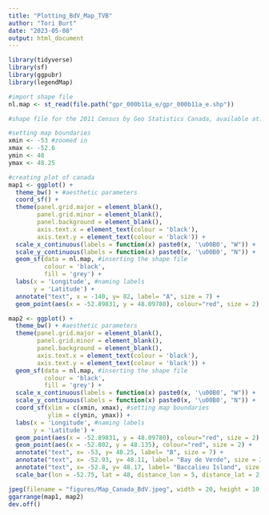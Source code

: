 ```yaml
---
title: "Plotting_BdV_Map_TVB"
author: "Tori Burt"
date: "2023-05-08"
output: html_document
---
```


```r

library(tidyverse)
library(sf)
library(ggpubr)
library(legendMap)

```

```r

#import shape file
nl.map <- st_read(file.path("gpr_000b11a_e/gpr_000b11a_e.shp")) 

#shape file for the 2011 Census by Geo Statistics Canada, available at: https://www12.statcan.gc.ca/census-recensement/2011/geo/bound-limit/bound-limit-2011-eng.cfm

#setting map boundaries
xmin <- -53 #zoomed in
xmax <- -52.6
ymin <- 48
ymax <- 48.25

```

```r

#creating plot of canada
map1 <- ggplot() +
  theme_bw() + #aesthetic parameters
  coord_sf() +
  theme(panel.grid.major = element_blank(),
        panel.grid.minor = element_blank(),
        panel.background = element_blank(),
        axis.text.x = element_text(colour = 'black'),
        axis.text.y = element_text(colour = 'black')) +
  scale_x_continuous(labels = function(x) paste0(x, '\u00B0', "W")) +
  scale_y_continuous(labels = function(x) paste0(x, '\u00B0', "N")) +
  geom_sf(data = nl.map, #inserting the shape file
          colour = 'black',
          fill = 'grey') +
  labs(x = 'Longitude', #naming labels
       y = 'Latitude') +
  annotate("text", x = -140, y= 82, label= "A", size = 7) +
  geom_point(aes(x = -52.89831, y = 48.09780), colour="red", size = 2) 

map2 <- ggplot() +
  theme_bw() + #aesthetic parameters
  theme(panel.grid.major = element_blank(),
        panel.grid.minor = element_blank(),
        panel.background = element_blank(),
        axis.text.x = element_text(colour = 'black'),
        axis.text.y = element_text(colour = 'black')) +
  geom_sf(data = nl.map, #inserting the shape file
          colour = 'black',
          fill = 'grey') +
  scale_x_continuous(labels = function(x) paste0(x, '\u00B0', "W")) +
  scale_y_continuous(labels = function(x) paste0(x, '\u00B0', "N")) +
  coord_sf(xlim = c(xmin, xmax), #setting map boundaries
           ylim = c(ymin, ymax)) +
  labs(x = 'Longitude', #naming labels
       y = 'Latitude') +
  geom_point(aes(x = -52.89831, y = 48.09780), colour="red", size = 2) +
  geom_point(aes(x = -52.802, y = 48.135), colour="red", size = 2) +
  annotate("text", x= -53, y= 48.25, label= "B", size = 7) +
  annotate("text", x= -52.93, y= 48.11, label= "Bay de Verde", size = 3.5) +
  annotate("text", x= -52.8, y= 48.17, label= "Baccalieu Island", size = 3.5) +
  scale_bar(lon = -52.75, lat = 48, distance_lon = 5, distance_lat = 2, distance_legend = 3, dist_unit = "km", orientation = F)

jpeg(filename = "figures/Map_Canada_BdV.jpeg", width = 20, height = 10, units = "cm", res = 2000)
ggarrange(map1, map2)
dev.off()
```
